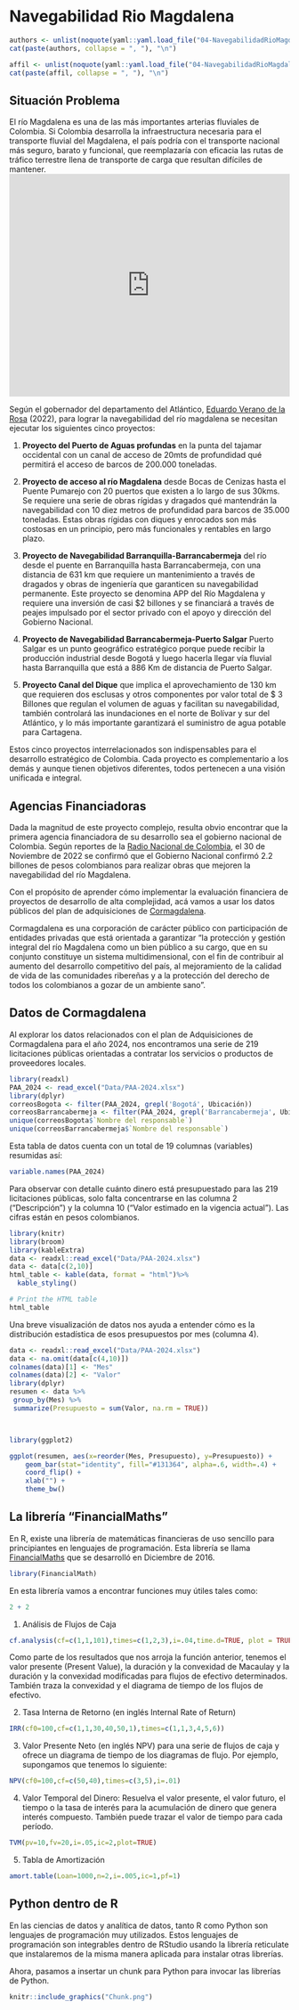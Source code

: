 # Navegabilidad Rio Magdalena

```r
authors <- unlist(noquote(yaml::yaml.load_file("04-NavegabilidadRioMagdalena.yml")$default))
cat(paste(authors, collapse = ", "), "\n") 
```

```r
affil <- unlist(noquote(yaml::yaml.load_file("04-NavegabilidadRioMagdalena.yml")$affiliation))
cat(paste(affil, collapse = ", "), "\n")
```

## Situación Problema

El río Magdalena es una de las más importantes arterias fluviales de Colombia. Si Colombia desarrolla la infraestructura necesaria para el transporte fluvial del Magdalena, el país podría con el transporte nacional más seguro, barato y funcional, que reemplazaría con eficacia las rutas de tráfico terrestre llena de transporte de carga que resultan difíciles de mantener. <iframe width="100%" height="400" src="https://www.youtube.com/embed/TukNK6bDn7s" frameborder="0" allow="autoplay; encrypted-media" allowfullscreen></iframe>

Según el gobernador del departamento del Atlántico, [Eduardo Verano de la Rosa](https://www.larepublica.co/analisis/eduardo-verano-de-la-rosa-500119/retos-del-rio-magdalena-3509151#:~:text=La%20navegabilidad%20del%20Rio%20Magdalena,vez%20m%C3%A1s%20dif%C3%ADciles%20de%20mantener.) (2022), para lograr la navegabilidad del río magdalena se necesitan ejecutar los siguientes cinco proyectos:

1. **Proyecto del Puerto de Aguas profundas** en la punta del tajamar occidental con un canal de acceso de 20mts de profundidad qué permitirá el acceso de barcos de 200.000 toneladas.

2. **Proyecto de acceso al río Magdalena** desde Bocas de Cenizas hasta el Puente Pumarejo con 20 puertos que existen a lo largo de sus 30kms. Se requiere una serie de obras rígidas y dragados qué mantendrán la navegabilidad con 10 diez metros de profundidad para barcos de 35.000 toneladas. Estas obras rígidas con diques y enrocados son más costosas en un principio, pero más funcionales y rentables en largo plazo.

3. **Proyecto de Navegabilidad Barranquilla-Barrancabermeja** del río desde el puente en Barranquilla hasta Barrancabermeja, con una distancia de 631 km que requiere un mantenimiento a través de dragados y obras de ingeniería que garanticen su navegabilidad permanente. Este proyecto se denomina APP del Río Magdalena y requiere una inversión de casi $2 billones y se financiará a través de peajes impulsado por el sector privado con el apoyo y dirección del Gobierno Nacional.

4. **Proyecto de Navegabilidad Barrancabermeja-Puerto Salgar** Puerto Salgar es un punto geográfico estratégico porque puede recibir la producción industrial desde Bogotá y luego hacerla llegar vía fluvial hasta Barranquilla que está a 886 Km de distancia de Puerto Salgar.

5. **Proyecto Canal del Dique** que implica el aprovechamiento de 130 km que requieren dos esclusas y otros componentes por valor total de $ 3 Billones que regulan el volumen de aguas y facilitan su navegabilidad, también controlará las inundaciones en el norte de Bolívar y sur del Atlántico, y lo más importante garantizará el suministro de agua potable para Cartagena.

Estos cinco proyectos interrelacionados son indispensables para el desarrollo estratégico de Colombia. Cada proyecto es complementario a los demás y aunque tienen objetivos diferentes, todos pertenecen a una visión unificada e integral.

## Agencias Financiadoras

Dada la magnitud de este proyecto complejo, resulta obvio encontrar que la primera agencia financiadora de su desarrollo sea el gobierno nacional de Colombia. Según reportes de la [Radio Nacional de Colombia](https://www.radionacional.co/actualidad/rio-magdalena-gobierno-confirmo-inversion-para-su-navegabilidad#:~:text=2022%20%2D%2009%3A21-,Gobierno%20confirm%C3%B3%20%242.2%20billones%20de%20inversi%C3%B3n%20para%20obras%20de%20navegabilidad,la%20navegabilidad%20del%20r%C3%ADo%20Magdalena.), el 30 de Noviembre de 2022 se confirmó que el Gobierno Nacional confirmó 2.2 billones de pesos colombianos para realizar obras que mejoren la navegabilidad del río Magdalena. 

Con el propósito de aprender cómo implementar la evaluación financiera de proyectos de desarrollo de alta complejidad, acá vamos a usar los datos públicos del plan de adquisiciones de [Cormagdalena](https://cormagdalena.gov.co/contratacion/#plan-adquisiciones). 

Cormagdalena es una corporación de carácter público con participación de entidades privadas que está orientada a garantizar "la protección y gestión integral del río Magdalena como un bien público a su cargo, que en su conjunto constituye un sistema multidimensional, con el fin de contribuir al aumento del desarrollo competitivo del país, al mejoramiento de la calidad de vida de las comunidades ribereñas y a la protección del derecho de todos los colombianos a gozar de un ambiente sano".

## Datos de Cormagdalena

Al explorar los datos relacionados con el plan de Adquisiciones de Cormagdalena para el año 2024, nos encontramos una serie de 219 licitaciones públicas orientadas a contratar los servicios o productos de proveedores locales. 

```r
library(readxl)
PAA_2024 <- read_excel("Data/PAA-2024.xlsx")
library(dplyr)
correosBogota <- filter(PAA_2024, grepl('Bogotá', Ubicación))
correosBarrancabermeja <- filter(PAA_2024, grepl('Barrancabermeja', Ubicación))
unique(correosBogota$`Nombre del responsable`)
unique(correosBarrancabermeja$`Nombre del responsable`)
```

Esta tabla de datos cuenta con un total de 19 columnas (variables) resumidas así:

```r
variable.names(PAA_2024)
```

Para observar con detalle cuánto dinero está presupuestado para las 219 licitaciones públicas, solo falta concentrarse en las columna 2 ("Descripción") y la columna 10 ("Valor estimado en la vigencia actual"). Las cifras están en pesos colombianos.   

```r
library(knitr)
library(broom)
library(kableExtra)
data <- readxl::read_excel("Data/PAA-2024.xlsx")
data <- data[c(2,10)]
html_table <- kable(data, format = "html")%>%
  kable_styling()

# Print the HTML table
html_table
```

Una breve visualización de datos nos ayuda a entender cómo es la distribución estadística de esos presupuestos por mes (columna 4).

```r
data <- readxl::read_excel("Data/PAA-2024.xlsx")
data <- na.omit(data[c(4,10)])
colnames(data)[1] <- "Mes"
colnames(data)[2] <- "Valor"
library(dplyr)
resumen <- data %>%
 group_by(Mes) %>%
 summarize(Presupuesto = sum(Valor, na.rm = TRUE))



library(ggplot2)

ggplot(resumen, aes(x=reorder(Mes, Presupuesto), y=Presupuesto)) +
    geom_bar(stat="identity", fill="#131364", alpha=.6, width=.4) +
    coord_flip() +
    xlab("") +
    theme_bw()

```



## La librería "FinancialMaths"  

En R, existe una librería de matemáticas financieras de uso sencillo para principiantes en lenguajes de programación. Esta librería se llama [FinancialMaths](https://www.quantargo.com/help/r/latest/packages/FinancialMath/0.1.1) que se desarrolló en Diciembre de 2016.   

```r
library(FinancialMath)
```

En esta librería vamos a encontrar funciones muy útiles tales como:

```r
2 + 2
```


1. Análisis de Flujos de Caja

```r
cf.analysis(cf=c(1,1,101),times=c(1,2,3),i=.04,time.d=TRUE, plot = TRUE)
```

Como parte de los resultados que nos arroja la función anterior, tenemos el valor presente (Present Value), la duración y la convexidad de Macaulay y la duración y la convexidad modificadas para flujos de efectivo determinados. También traza la convexidad y el diagrama de tiempo de los flujos de efectivo.

2. Tasa Interna de Retorno (en inglés Internal Rate of Return)
```r
IRR(cf0=100,cf=c(1,1,30,40,50,1),times=c(1,1,3,4,5,6))
```


3. Valor Presente Neto (en inglés NPV) para una serie de flujos de caja y ofrece un diagrama de tiempo de los diagramas de flujo. Por ejemplo, supongamos que tenemos lo siguiente:

```r
NPV(cf0=100,cf=c(50,40),times=c(3,5),i=.01)
```

4. Valor Temporal del Dinero: Resuelva el valor presente, el valor futuro, el tiempo o la tasa de interés para la acumulación de dinero que genera interés compuesto. También puede trazar el valor de tiempo para cada período.

```r
TVM(pv=10,fv=20,i=.05,ic=2,plot=TRUE)
```


5. Tabla de Amortización

```r
amort.table(Loan=1000,n=2,i=.005,ic=1,pf=1) 
```

## Python dentro de R

En las ciencias de datos y analítica de datos, tanto R como Python son lenguajes de programación muy utilizados. Estos lenguajes de programación son integrables dentro de RStudio usando la librería reticulate que instalaremos de la misma manera aplicada para instalar otras librerías.

Ahora, pasamos a insertar un chunk para Python para invocar las librerías de Python. 

```r
knitr::include_graphics("Chunk.png")
```

